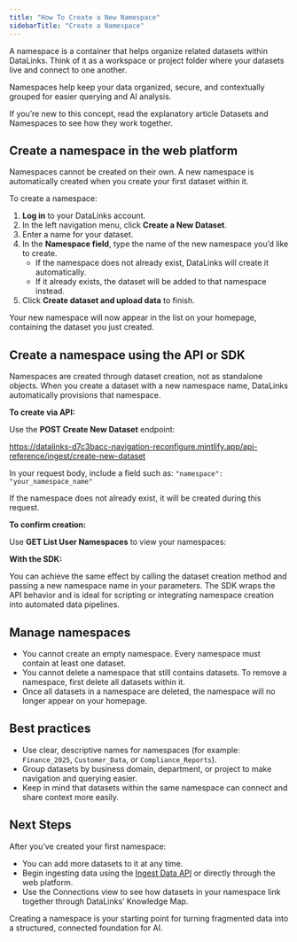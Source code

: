 ```yaml
---
title: "How To Create a New Namespace"
sidebarTitle: "Create a Namespace"
---
```


A namespace is a container that helps organize related datasets within DataLinks. Think of it as a workspace or project folder where your datasets live and connect to one another.

Namespaces help keep your data organized, secure, and contextually grouped for easier querying and AI analysis.

If you’re new to this concept, read the explanatory article Datasets and Namespaces to see how they work together.

## Create a namespace in the web platform

Namespaces cannot be created on their own. A new namespace is automatically created when you create your first dataset within it.

To create a namespace:

1. **Log in** to your DataLinks account.
2. In the left navigation menu, click **Create a New Dataset**.
3. Enter a name for your dataset.
4. In the **Namespace field**, type the name of the new namespace you’d like to create.
   - If the namespace does not already exist, DataLinks will create it automatically.
   - If it already exists, the dataset will be added to that namespace instead.
5. Click **Create dataset and upload data** to finish.

Your new namespace will now appear in the list on your homepage, containing the dataset you just created.

## Create a namespace using the API or SDK

Namespaces are created through dataset creation, not as standalone objects. When you create a dataset with a new namespace name, DataLinks automatically provisions that namespace.

**To create via API:**

Use the **POST Create New Dataset** endpoint:

https://datalinks-d7c3bacc-navigation-reconfigure.mintlify.app/api-reference/ingest/create-new-dataset

In your request body, include a field such as: `"namespace": "your_namespace_name"`

If the namespace does not already exist, it will be created during this request.

**To confirm creation:**

Use **GET List User Namespaces** to view your namespaces:

**With the SDK:**

You can achieve the same effect by calling the dataset creation method and passing a new namespace name in your parameters. The SDK wraps the API behavior and is ideal for scripting or integrating namespace creation into automated data pipelines.

## Manage namespaces

- You cannot create an empty namespace. Every namespace must contain at least one dataset.
- You cannot delete a namespace that still contains datasets. To remove a namespace, first delete all datasets within it.
- Once all datasets in a namespace are deleted, the namespace will no longer appear on your homepage.

## Best practices

- Use clear, descriptive names for namespaces (for example: `Finance_2025`, `Customer_Data`, or `Compliance_Reports`).
- Group datasets by business domain, department, or project to make navigation and querying easier.
- Keep in mind that datasets within the same namespace can connect and share context more easily.

## Next Steps

After you’ve created your first namespace:

- You can add more datasets to it at any time.
- Begin ingesting data using the [Ingest Data API](https://datalinks-d7c3bacc-navigation-reconfigure.mintlify.app/api-reference/ingest/ingest-data) or directly through the web platform.
- Use the Connections view to see how datasets in your namespace link together through DataLinks’ Knowledge Map.

Creating a namespace is your starting point for turning fragmented data into a structured, connected foundation for AI.